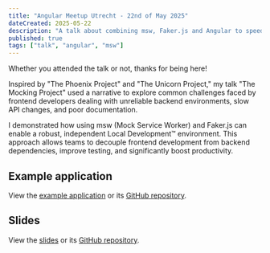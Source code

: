```yaml
---
title: "Angular Meetup Utrecht - 22nd of May 2025"
dateCreated: 2025-05-22
description: "A talk about combining msw, Faker.js and Angular to speed up and parallelize development and testing."
published: true
tags: ["talk", "angular", "msw"]
---
```


Whether you attended the talk or not, thanks for being here!

Inspired by "The Phoenix Project" and "The Unicorn Project," my talk "The Mocking Project" used a narrative to explore common challenges faced by frontend developers dealing with unreliable backend environments, slow API changes, and poor documentation.

I demonstrated how using msw (Mock Service Worker) and Faker.js can enable a robust, independent Local Development&trade; environment. This approach allows teams to decouple frontend development from backend dependencies, improve testing, and significantly boost productivity.

## Example application

View the [example application]() or its [GitHub repository]().

## Slides

View the [slides]() or its [GitHub repository]().
